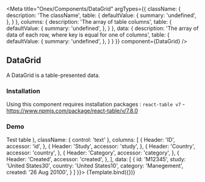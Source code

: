 

<Meta
    title="Onex/Components/DataGrid"
    argTypes={{
        className: {
            description: 'The className',
            table: {
                defaultValue: {
                    summary: 'undefined',
                },
            }
        },
        columns: {
            description: 'The array of table columns',
            table: {
                defaultValue: {
                    summary: 'undefined',
                },
            }
        },
        data: {
            description: 'The array of data of each row, where key is equal for one of columns',
            table: {
                defaultValue: {
                    summary: 'undefined',
                },
            }
        }
    }}
    component={DataGrid}
/>



## DataGrid

A DataGrid is a table-presented data.

### Installation
Using this component requires installation packages : ```react-table v7``` - https://www.npmjs.com/package/react-table/v/7.8.0

### Demo
<Canvas>
    <Story
        name="Demo"
        args={{
          dataGridControlComponent: (
            <DataGridControl>
              <DataGridName badgeNumber="100">Test table</DataGridName>
            </DataGridControl>
          ),
            className: { control: 'text' },
            columns: [
                    {
                        Header: 'ID',
                        accessor: 'id',
                    },
                    {
                        Header: 'Study',
                        accessor: 'study',
                    },
                    {
                        Header: 'Country',
                        accessor: 'country',
                    },
                    {
                        Header: 'Category',
                        accessor: 'category',
                    },
                    {
                        Header: 'Created',
                        accessor: 'created',
                    },
                ],
            data: [
                {
                    id: 'M12345',
                    study: 'United States30',
                    country: 'United States10',
                    category: 'Manegement',
                    created: '26 Aug 20100',
                }
            ]
            }}>
        {Template.bind({})}
    </Story>
</Canvas>

<ArgsTable story="Demo" />
